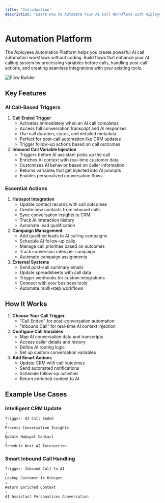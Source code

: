 ```yaml
---
title: "Introduction"
description: "Learn How to Automate Your AI Call Workflows with Aiployees"
---
```


# Automation Platform

The Aiployees Automation Platform helps you create powerful AI call automation workflows without coding. Build flows that enhance your AI calling system by processing variables before calls, handling post-call actions, and creating seamless integrations with your existing tools.

![Flow Builder](/resources/visual-builder.gif)

## Key Features

### AI Call-Based Triggers

1. **Call Ended Trigger**
   - Activates immediately when an AI call completes
   - Access full conversation transcript and AI responses
   - Use call duration, status, and detailed metadata
   - Perfect for post-call automation like CRM updates
   - Trigger follow-up actions based on call outcomes
2. **Inbound Call Variable Injection**
   - Triggers before AI assistant picks up the call
   - Enriches AI context with real-time customer data
   - Customizes AI behavior based on caller information
   - Returns variables that get injected into AI prompts
   - Enables personalized conversation flows

### Essential Actions

1. **Hubspot Integration**
   - Update contact records with call outcomes
   - Create new contacts from inbound calls
   - Sync conversation insights to CRM
   - Track AI interaction history
   - Automate lead qualification
2. **Campaign Management**
   - Add qualified leads to AI calling campaigns
   - Schedule AI follow-up calls
   - Manage call priorities based on outcomes
   - Track conversion rates per campaign
   - Automate campaign assignments
3. **External Systems**
   - Send post-call summary emails
   - Update spreadsheets with call data
   - Trigger webhooks for custom integrations
   - Connect with your business tools
   - Automate multi-step workflows

## How It Works

1. **Choose Your Call Trigger**
   - "Call Ended" for post-conversation automation
   - "Inbound Call" for real-time AI context injection
2. **Configure Call Variables**
   - Map AI conversation data and transcripts
   - Access caller details and history
   - Define AI routing logic
   - Set up custom conversation variables
3. **Add Smart Actions**
   - Update CRM with call outcomes
   - Send automated notifications
   - Schedule follow-up activities
   - Return enriched context to AI

## Example Use Cases

### Intelligent CRM Update

```javascript
Trigger: AI Call Ended
↓
Process Conversation Insights
↓
Update Hubspot Contact
↓
Schedule Next AI Interaction
```

### Smart Inbound Call Handling

```javascript
Trigger: Inbound Call to AI
↓
Lookup Customer in Hubspot
↓
Return Enriched Context
↓
AI Assistant Personalizes Conversation
```